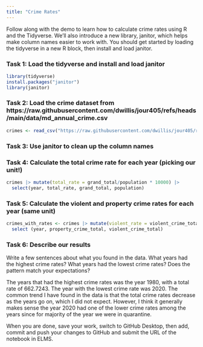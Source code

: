```yaml
---
title: "Crime Rates"
---
```


Follow along with the demo to learn how to calculate crime rates using R and the Tidyverse. We'll also introduce a new library, janitor, which helps make column names easier to work with. You should get started by loading the tidyverse in a new R block, then install and load janitor.

### Task 1: Load the tidyverse and install and load janitor

```r
library(tidyverse)
install.packages("janitor")
library(janitor)
```



### Task 2: Load the crime dataset from https://raw.githubusercontent.com/dwillis/jour405/refs/heads/main/data/md_annual_crime.csv

```r
crimes <- read_csv("https://raw.githubusercontent.com/dwillis/jour405/refs/heads/main/data/md_annual_crime.csv") |> clean_names()
```


### Task 3: Use janitor to clean up the column names



### Task 4: Calculate the total crime rate for each year (picking our unit!)

```r
crimes |> mutate(total_rate = grand_total/population * 10000) |>
  select(year, total_rate, grand_total, population)
```



### Task 5: Calculate the violent and property crime rates for each year (same unit)

```r
crimes_with_rates <- crimes |> mutate(violent_rate = violent_crime_total/population * 10000, property_rate = property_crime_total/population * 10000) |>
  select (year, property_crime_total, violent_crime_total)
```



### Task 6: Describe our results

Write a few sentences about what you found in the data. What years had the highest crime rates? What years had the lowest crime rates? Does the pattern match your expectations?

The years that had the highest crime rates was the year 1980, with a total rate of 662.7243. The year with the lowest crime rate was 2020. The common trend I have found in the data is that the total crime rates decrease as the years go on, which I did not expect. However, I think it generally makes sense the year 2020 had one of the lower crime rates among the years since for majority of the year we were in quarantine.    


When you are done, save your work, switch to GitHub Desktop, then add, commit and push your changes to GitHub and submit the URL of the notebook in ELMS.

